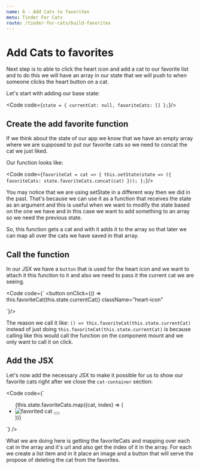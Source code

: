 ```yaml
---
name: 6 - Add Cats to favorites
menu: Tinder For Cats
route: /tinder-for-cats/build-favorites
---
```




# Add Cats to favorites

Next step is to able to click the heart icon and add a cat to our favorite list and to do this we will have an array in our state that we will push to when someone clicks the heart button on a cat.

Let's start with adding our base state:

<Code code={`
state = {
  currentCat: null,
  favoriteCats: []
};
`}/>

## Create the add favorite function

If we think about the state of our app we know that we have an empty array where we are supposed to put our favorite cats so we need to concat the cat we just liked.

Our function looks like:

<Code code={`
favoriteCat = cat => {
  this.setState(state => ({
    favoriteCats: state.favoriteCats.concat(cat)
  }));
};
`}/>

You may notice that we are using setState in a different way then we did in the past.
That's because we can use it as a function that receives the state as an argument and this is useful when we want to modify the state based on the one we have and in this case we want to add something to an array so we need the previous state.

So, this function gets a cat and with it adds it to the array so that later we can map all over the cats we have saved in that array.

## Call the function

In our JSX we have a `button` that is used for the heart icon and we want to attach it this function to it and also we need to pass it the current cat we are seeing.

<Code code={`
<button
  onClick={() => this.favoriteCat(this.state.currentCat)}
  className="heart-icon"
>
  <GoHeart size="30" color="#f44336" />
</button>
`}/>

The reason we call it like: `() => this.favoriteCat(this.state.currentCat)` instead of just doing `this.favoriteCat(this.state.currentCat)` is because calling like this would call the function on the component mount and we only want to call it on click.

## Add the JSX

Let's now add the necessary JSX to make it possible for us to show our favorite cats right after we close the `cat-container` section:

<Code code={`
<ul className="favorite-cats">
  {this.state.favoriteCats.map((cat, index) => (
    <li>
      <img class="favorite-cat" src={cat} alt="favorited cat" />
      <button>
        <GoTrashcan size="20" />
      </button>
    </li>
  ))}
</ul>
`} />

What we are doing here is getting the favoriteCats and mapping over each cat in the array and it's url and also get the index of it in the array.
For each we create a list item and in it place an image and a button that will serve the propose of deleting the cat from the favorites.
